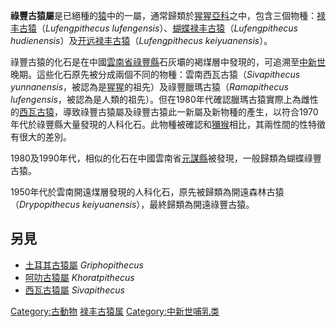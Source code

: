 {{AutoTaxobox
| fossil range ={{fossil range|中新世}}
| image =云南省博物馆-新近纪-云南省禄丰县-禄丰禄丰古猿-下颌骨（化65）.jpg
| image_caption =[[禄丰古猿|禄丰古猿]] ''Lufengpithecus lufengensis''
| taxon =Lufengpithecus
| authority = [[吴汝康|Wu]], 1987
| subdivision = 
*[[祿豐古猿|祿豐古猿]] ''L. lufengensis''
*[[元谋古猿|元谋古猿]] ''L. hudienensis''
*[[开远古猿|开远古猿]] ''L. keiyuanensis''
}}
'''祿豐古猿屬'''是已絕種的[[猿|猿]]中的一屬，通常歸類於[[猩猩亞科|猩猩亞科]]之中，包含三個物種：[[禄丰古猿|禄丰古猿]]（''Lufengpithecus lufengensis''）、[[元谋古猿|蝴蝶禄丰古猿]]（''Lufengpithecus hudienensis''）及[[开远古猿|开远禄丰古猿]]（''Lufengpithecus keiyuanensis''）。

祿豐古猿的化石是在中國[[雲南省|雲南省]][[祿豐縣|祿豐縣]]石灰壩的褐煤層中發現的，可追溯至[[中新世|中新世]]晚期。這些化石原先被分成兩個不同的物種：雲南西瓦古猿（''Sivapithecus yunnanensis''，被認為是[[猩猩|猩猩]]的祖先）及祿豐臘瑪古猿（''Ramapithecus lufengensis''，被認為是人類的祖先）。但在1980年代確認臘瑪古猿實際上為雌性的[[西瓦古猿|西瓦古猿]]，導致祿豐古猿屬及祿豐古猿此一新屬及新物種的產生，以符合1970年代於祿豐縣大量發現的人科化石。此物種被確認和[[獼猴|獼猴]]相比，其兩性間的性特徵有很大的差別。

1980及1990年代，相似的化石在中國雲南省[[元謀縣|元謀縣]]被發現，一般歸類為蝴蝶祿豐古猿。

1950年代於雲南開遠煤層發現的人科化石，原先被歸類為開遠森林古猿（''Drypopithecus keiyuanensis''），最終歸類為開遠祿豐古猿。

== 另見 ==
*[[土耳其古猿屬|土耳其古猿屬]] ''Griphopithecus''
*[[呵叻古猿屬|呵叻古猿屬]] ''Khoratpithecus''
*[[西瓦古猿屬|西瓦古猿屬]] ''Sivapithecus''
{{簡鼻亞目|Ho.}}
{{已滅絕人科}}
{{Taxonbar|from=Q138078}}

[[Category:古動物|Category:古動物]]
[[Category:禄丰古猿属|]]
[[Category:中新世哺乳类|Category:中新世哺乳类]]